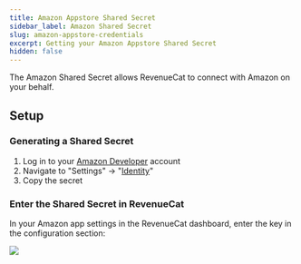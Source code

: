 ```yaml
---
title: Amazon Appstore Shared Secret
sidebar_label: Amazon Shared Secret
slug: amazon-appstore-credentials
excerpt: Getting your Amazon Appstore Shared Secret
hidden: false
---
```


The Amazon Shared Secret allows RevenueCat to connect with Amazon on your behalf.

## Setup

### Generating a Shared Secret

1. Log in to your [Amazon Developer](https://developer.amazon.com/) account
2. Navigate to "Settings" -> "[Identity](https://developer.amazon.com/settings/console/sdk/shared-key)"
3. Copy the secret

### Enter the Shared Secret in RevenueCat

In your Amazon app settings in the RevenueCat dashboard, enter the key in the configuration section:

![](/docs_images/credentials/amazon/project-configuration.png)
